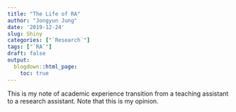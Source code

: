 ```yaml
---
title: "The Life of RA"
author: "Jongyun Jung"
date: '2019-12-24'
slug: Shiny
categories: ["`Research`"]
tags: ["`RA`"]
draft: false
output:
  blogdown::html_page:
    toc: true 
---
```


This is my note of academic experience transition from a teaching assistant to a research assistant. Note that this is my opinion. 








